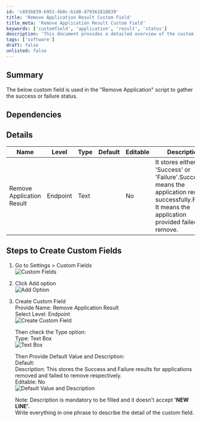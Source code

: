 ```yaml
---
id: 'c893b839-b951-4b0c-b1d0-879361818839'
title: 'Remove Application Result Custom Field'
title_meta: 'Remove Application Result Custom Field'
keywords: ['customfield', 'application', 'result', 'status']
description: 'This document provides a detailed overview of the custom field used in the "Remove Application" script to track the success or failure status of application removal. It includes steps for creating the custom field and its specific attributes.'
tags: ['software']
draft: false
unlisted: false
---
```

## Summary

The below custom field is used in the "Remove Application" script to gather the success or failure status.

## Dependencies

## Details

| Name                        | Level    | Type  | Default | Editable | Description                                                                                   |
|-----------------------------|----------|-------|---------|----------|-----------------------------------------------------------------------------------------------|
| Remove Application Result    | Endpoint | Text  |         | No       | It stores either 'Success' or 'Failure'.Success: It means the application removed successfully.Failure: It means the application provided failed to remove. |

## Steps to Create Custom Fields

1. Go to Settings > Custom Fields  
   ![Custom Fields](../../../static/img/Remove-Application/image_9.png)

2. Click Add option  
   ![Add Option](../../../static/img/Remove-Application/image_10.png)

3. Create Custom Field  
   Provide Name: Remove Application Result  
   Select Level: Endpoint  
   ![Create Custom Field](../../../static/img/Remove-Application/image_11.png)  
   
   Then check the Type option:  
   Type: Text Box  
   ![Text Box](../../../static/img/Remove-Application/image_12.png)  
   
   Then Provide Default Value and Description:  
   Default:   
   Description: This stores the Success and Failure results for applications removed and failed to remove respectively.  
   Editable: No  
   ![Default Value and Description](../../../static/img/Remove-Application/image_13.png)  

   Note: Description is mandatory to be filled and it doesn't accept **'NEW LINE'.**  
   Write everything in one phrase to describe the detail of the custom field.












